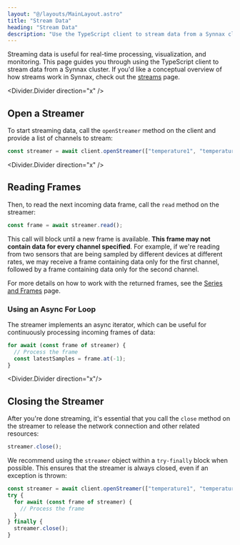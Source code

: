 ```yaml
---
layout: "@/layouts/MainLayout.astro"
title: "Stream Data"
heading: "Stream Data"
description: "Use the TypeScript client to stream data from a Synnax cluster."
---
```


Streaming data is useful for real-time processing, visualization, and
monitoring. This page guides you through using the TypeScript client to stream
data from a Synnax cluster. If you'd like a conceptual overview of how streams work in 
Synnax, check out the [streams](/reference/concepts/streams) page.

<Divider.Divider direction="x" />

## Open a Streamer

To start streaming data, call the `openStreamer` method on the client and
provide a list of channels to stream:

```typescript
const streamer = await client.openStreamer(["temperature1", "temperature2"]);
```

<Divider.Divider direction="x" />

## Reading Frames

Then, to read the next incoming data frame, call the `read` method on the streamer:

```typescript
const frame = await streamer.read();
```

This call will block until a new frame is available. **This frame may not
contain data for every channel specified**. For example, if we're reading from
two sensors that are being sampled by different devices at different rates, we
may receive a frame containing data only for the first channel, followed by a
frame containing data only for the second channel.

For more details on how to work with the returned frames, see the [Series and Frames](series-and-frames) page.

### Using an Async For Loop

The streamer implements an async iterator, which can be useful for continuously
processing incoming frames of data:

```typescript
for await (const frame of streamer) {
  // Process the frame
  const latestSamples = frame.at(-1);
}
```

<Divider.Divider direction="x"/>

## Closing the Streamer

After you're done streaming, it's essential that you call the `close` method on
the streamer to release the network connection and other related resources:

```typescript
streamer.close();
```

We recommend using the `streamer` object within a `try-finally` block when possible. This
ensures that the streamer is always closed, even if an exception is thrown:

```typescript
const streamer = await client.openStreamer(["temperature1", "temperature2"]);
try {
  for await (const frame of streamer) {
    // Process the frame
  }
} finally {
  streamer.close();
}
```
